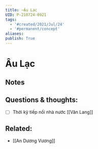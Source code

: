 ```yaml
---
title: ~Âu Lạc
UID: P-210724-0921
tags:
  - '#created/2021/Jul/24'
  - '#permanent/concept'
aliases: 
publish: True
---
```

# Âu Lạc

## Notes

## Questions & thoughts:
- [ ] Thời kỳ tiếp nối nhà nước [[Văn Lang]]

## Related:
- [[An Dương Vương]]
